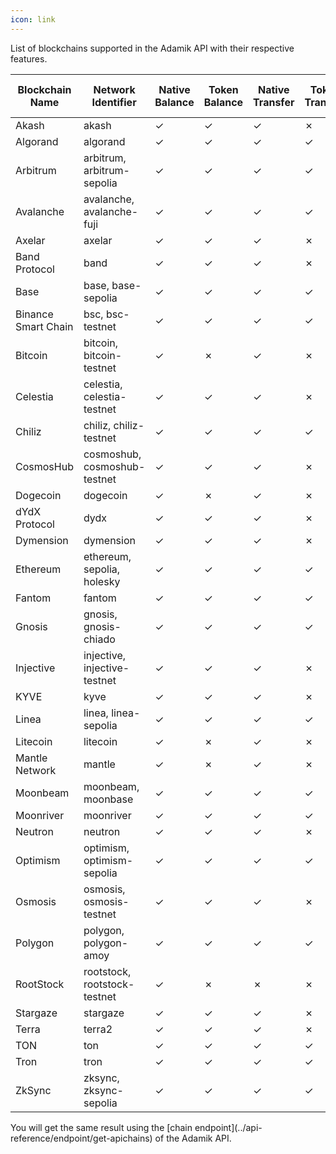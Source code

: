 ```yaml
---
icon: link
---
```


List of blockchains supported in the Adamik API with their respective features.

<table style={{ borderCollapse: "collapse", border: "none" }}>
  <thead>
    <tr>
      <th style={{ textAlign: "center", border: "none"}}>Blockchain Name</th>
      <th style={{ textAlign: "center", border: "none"}}>Network Identifier</th>
      <th style={{ textAlign: "center", border: "none"}}>Native Balance</th>
      <th style={{ textAlign: "center", border: "none"}}>Token Balance</th>
      <th style={{ textAlign: "center", border: "none"}}>Native Transfer</th>
      <th style={{ textAlign: "center", border: "none"}}>Token Transfer</th>
      <th style={{ textAlign: "center", border: "none"}}>Staking and Rewards</th>
    </tr>
  </thead>
  <tbody>
    <tr>
      <td style={{ textAlign: "center", border: "none"}}>Akash</td>
      <td style={{ textAlign: "center", border: "none", whiteSpace: "nowrap"}}>akash</td>
      <td style={{ textAlign: "center", border: "none"}} class="checkmark">
        ✓
      </td>
      <td style={{ textAlign: "center", border: "none"}} class="checkmark">
        ✓
      </td>
      <td style={{ textAlign: "center", border: "none"}} class="checkmark">
        ✓
      </td>
      <td style={{ textAlign: "center", border: "none"}} class="cross">
        ✗
      </td>
      <td style={{ textAlign: "center", border: "none"}} class="checkmark">
        ✓
      </td>
    </tr>
    <tr>
      <td style={{ textAlign: "center", border: "none"}}>Algorand</td>
      <td style={{ textAlign: "center", border: "none", whiteSpace: "nowrap"}}>algorand</td>
      <td style={{ textAlign: "center", border: "none"}} class="checkmark">
        ✓
      </td>
      <td style={{ textAlign: "center", border: "none"}} class="checkmark">
        ✓
      </td>
      <td style={{ textAlign: "center", border: "none"}} class="checkmark">
        ✓
      </td>
      <td style={{ textAlign: "center", border: "none"}} class="checkmark">
        ✓
      </td>
      <td style={{ textAlign: "center", border: "none"}} class="cross">
        ✗
      </td>
    </tr>
    <tr>
      <td style={{ textAlign: "center", border: "none"}}>Arbitrum</td>
      <td style={{ textAlign: "center", border: "none", whiteSpace: "nowrap"}}>arbitrum, arbitrum-sepolia</td>
      <td style={{ textAlign: "center", border: "none"}} class="checkmark">
        ✓
      </td>
      <td style={{ textAlign: "center", border: "none"}} class="checkmark">
        ✓
      </td>
      <td style={{ textAlign: "center", border: "none"}} class="checkmark">
        ✓
      </td>
      <td style={{ textAlign: "center", border: "none"}} class="checkmark">
        ✓
      </td>
      <td style={{ textAlign: "center", border: "none"}} class="cross">
        ✗
      </td>
    </tr>
    <tr>
      <td style={{ textAlign: "center", border: "none"}}>Avalanche</td>
      <td style={{ textAlign: "center", border: "none", whiteSpace: "nowrap"}}>avalanche, avalanche-fuji</td>
      <td style={{ textAlign: "center", border: "none"}} class="checkmark">
        ✓
      </td>
      <td style={{ textAlign: "center", border: "none"}} class="checkmark">
        ✓
      </td>
      <td style={{ textAlign: "center", border: "none"}} class="checkmark">
        ✓
      </td>
      <td style={{ textAlign: "center", border: "none"}} class="checkmark">
        ✓
      </td>
      <td style={{ textAlign: "center", border: "none"}} class="cross">
        ✗
      </td>
    </tr>
    <tr>
      <td style={{ textAlign: "center", border: "none"}}>Axelar</td>
      <td style={{ textAlign: "center", border: "none", whiteSpace: "nowrap"}}>axelar</td>
      <td style={{ textAlign: "center", border: "none"}} class="checkmark">
        ✓
      </td>
      <td style={{ textAlign: "center", border: "none"}} class="checkmark">
        ✓
      </td>
      <td style={{ textAlign: "center", border: "none"}} class="checkmark">
        ✓
      </td>
      <td style={{ textAlign: "center", border: "none"}} class="cross">
        ✗
      </td>
      <td style={{ textAlign: "center", border: "none"}} class="checkmark">
        ✓
      </td>
    </tr>
    <tr>
      <td style={{ textAlign: "center", border: "none"}}>Band Protocol</td>
      <td style={{ textAlign: "center", border: "none", whiteSpace: "nowrap"}}>band</td>
      <td style={{ textAlign: "center", border: "none"}} class="checkmark">
        ✓
      </td>
      <td style={{ textAlign: "center", border: "none"}} class="checkmark">
        ✓
      </td>
      <td style={{ textAlign: "center", border: "none"}} class="checkmark">
        ✓
      </td>
      <td style={{ textAlign: "center", border: "none"}} class="cross">
        ✗
      </td>
      <td style={{ textAlign: "center", border: "none"}} class="checkmark">
        ✓
      </td>
    </tr>
    <tr>
      <td style={{ textAlign: "center", border: "none"}}>Base</td>
      <td style={{ textAlign: "center", border: "none", whiteSpace: "nowrap"}}>base, base-sepolia</td>
      <td style={{ textAlign: "center", border: "none"}} class="checkmark">
        ✓
      </td>
      <td style={{ textAlign: "center", border: "none"}} class="checkmark">
        ✓
      </td>
      <td style={{ textAlign: "center", border: "none"}} class="checkmark">
        ✓
      </td>
      <td style={{ textAlign: "center", border: "none"}} class="checkmark">
        ✓
      </td>
      <td style={{ textAlign: "center", border: "none"}} class="cross">
        ✗
      </td>
    </tr>
    <tr>
      <td style={{ textAlign: "center", border: "none"}}>Binance Smart Chain</td>
      <td style={{ textAlign: "center", border: "none", whiteSpace: "nowrap"}}>bsc, bsc-testnet</td>
      <td style={{ textAlign: "center", border: "none"}} class="checkmark">
        ✓
      </td>
      <td style={{ textAlign: "center", border: "none"}} class="checkmark">
        ✓
      </td>
      <td style={{ textAlign: "center", border: "none"}} class="checkmark">
        ✓
      </td>
      <td style={{ textAlign: "center", border: "none"}} class="checkmark">
        ✓
      </td>
      <td style={{ textAlign: "center", border: "none"}} class="cross">
        ✗
      </td>
    </tr>
    <tr>
      <td style={{ textAlign: "center", border: "none"}}>Bitcoin</td>
      <td style={{ textAlign: "center", border: "none", whiteSpace: "nowrap"}}>bitcoin, bitcoin-testnet</td>
      <td style={{ textAlign: "center", border: "none"}} class="checkmark">
        ✓
      </td>
      <td style={{ textAlign: "center", border: "none"}} class="cross">
        ✗
      </td>
      <td style={{ textAlign: "center", border: "none"}} class="checkmark">
        ✓
      </td>
      <td style={{ textAlign: "center", border: "none"}} class="cross">
        ✗
      </td>
      <td style={{ textAlign: "center", border: "none"}} class="cross">
        ✗
      </td>
    </tr>
    <tr>
      <td style={{ textAlign: "center", border: "none"}}>Celestia</td>
      <td style={{ textAlign: "center", border: "none", whiteSpace: "nowrap"}}>celestia, celestia-testnet</td>
      <td style={{ textAlign: "center", border: "none"}} class="checkmark">
        ✓
      </td>
      <td style={{ textAlign: "center", border: "none"}} class="checkmark">
        ✓
      </td>
      <td style={{ textAlign: "center", border: "none"}} class="checkmark">
        ✓
      </td>
      <td style={{ textAlign: "center", border: "none"}} class="cross">
        ✗
      </td>
      <td style={{ textAlign: "center", border: "none"}} class="checkmark">
        ✓
      </td>
    </tr>
    <tr>
      <td style={{ textAlign: "center", border: "none"}}>Chiliz</td>
      <td style={{ textAlign: "center", border: "none", whiteSpace: "nowrap"}}>chiliz, chiliz-testnet</td>
      <td style={{ textAlign: "center", border: "none"}} class="checkmark">
        ✓
      </td>
      <td style={{ textAlign: "center", border: "none"}} class="checkmark">
        ✓
      </td>
      <td style={{ textAlign: "center", border: "none"}} class="checkmark">
        ✓
      </td>
      <td style={{ textAlign: "center", border: "none"}} class="checkmark">
        ✓
      </td>
      <td style={{ textAlign: "center", border: "none"}} class="cross">
        ✗
      </td>
    </tr>
    <tr>
      <td style={{ textAlign: "center", border: "none"}}>CosmosHub</td>
      <td style={{ textAlign: "center", border: "none", whiteSpace: "nowrap"}}>cosmoshub, cosmoshub-testnet</td>
      <td style={{ textAlign: "center", border: "none"}} class="checkmark">
        ✓
      </td>
      <td style={{ textAlign: "center", border: "none"}} class="checkmark">
        ✓
      </td>
      <td style={{ textAlign: "center", border: "none"}} class="checkmark">
        ✓
      </td>
      <td style={{ textAlign: "center", border: "none"}} class="cross">
        ✗
      </td>
      <td style={{ textAlign: "center", border: "none"}} class="checkmark">
        ✓
      </td>
    </tr>
    <tr>
      <td style={{ textAlign: "center", border: "none"}}>Dogecoin</td>
      <td style={{ textAlign: "center", border: "none", whiteSpace: "nowrap"}}>dogecoin</td>
      <td style={{ textAlign: "center", border: "none"}} class="checkmark">
        ✓
      </td>
      <td style={{ textAlign: "center", border: "none"}} class="cross">
        ✗
      </td>
      <td style={{ textAlign: "center", border: "none"}} class="checkmark">
        ✓
      </td>
      <td style={{ textAlign: "center", border: "none"}} class="cross">
        ✗
      </td>
      <td style={{ textAlign: "center", border: "none"}} class="cross">
        ✗
      </td>
    </tr>
    <tr>
      <td style={{ textAlign: "center", border: "none"}}>dYdX Protocol</td>
      <td style={{ textAlign: "center", border: "none", whiteSpace: "nowrap"}}>dydx</td>
      <td style={{ textAlign: "center", border: "none"}} class="checkmark">
        ✓
      </td>
      <td style={{ textAlign: "center", border: "none"}} class="checkmark">
        ✓
      </td>
      <td style={{ textAlign: "center", border: "none"}} class="checkmark">
        ✓
      </td>
      <td style={{ textAlign: "center", border: "none"}} class="cross">
        ✗
      </td>
      <td style={{ textAlign: "center", border: "none"}} class="checkmark">
        ✓
      </td>
    </tr>
    <tr>
      <td style={{ textAlign: "center", border: "none"}}>Dymension</td>
      <td style={{ textAlign: "center", border: "none", whiteSpace: "nowrap"}}>dymension</td>
      <td style={{ textAlign: "center", border: "none"}} class="checkmark">
        ✓
      </td>
      <td style={{ textAlign: "center", border: "none"}} class="checkmark">
        ✓
      </td>
      <td style={{ textAlign: "center", border: "none"}} class="checkmark">
        ✓
      </td>
      <td style={{ textAlign: "center", border: "none"}} class="cross">
        ✗
      </td>
      <td style={{ textAlign: "center", border: "none"}} class="checkmark">
        ✓
      </td>
    </tr>
    <tr>
      <td style={{ textAlign: "center", border: "none"}}>Ethereum</td>
      <td style={{ textAlign: "center", border: "none", whiteSpace: "nowrap"}}>ethereum, sepolia, holesky</td>
      <td style={{ textAlign: "center", border: "none"}} class="checkmark">
        ✓
      </td>
      <td style={{ textAlign: "center", border: "none"}} class="checkmark">
        ✓
      </td>
      <td style={{ textAlign: "center", border: "none"}} class="checkmark">
        ✓
      </td>
      <td style={{ textAlign: "center", border: "none"}} class="checkmark">
        ✓
      </td>
      <td style={{ textAlign: "center", border: "none"}} class="cross">
        ✗
      </td>
    </tr>
    <tr>
      <td style={{ textAlign: "center", border: "none"}}>Fantom</td>
      <td style={{ textAlign: "center", border: "none", whiteSpace: "nowrap"}}>fantom</td>
      <td style={{ textAlign: "center", border: "none"}} class="checkmark">
        ✓
      </td>
      <td style={{ textAlign: "center", border: "none"}} class="checkmark">
        ✓
      </td>
      <td style={{ textAlign: "center", border: "none"}} class="checkmark">
        ✓
      </td>
      <td style={{ textAlign: "center", border: "none"}} class="checkmark">
        ✓
      </td>
      <td style={{ textAlign: "center", border: "none"}} class="cross">
        ✗
      </td>
    </tr>
    <tr>
      <td style={{ textAlign: "center", border: "none"}}>Gnosis</td>
      <td style={{ textAlign: "center", border: "none", whiteSpace: "nowrap"}}>gnosis, gnosis-chiado</td>
      <td style={{ textAlign: "center", border: "none"}} class="checkmark">
        ✓
      </td>
      <td style={{ textAlign: "center", border: "none"}} class="checkmark">
        ✓
      </td>
      <td style={{ textAlign: "center", border: "none"}} class="checkmark">
        ✓
      </td>
      <td style={{ textAlign: "center", border: "none"}} class="checkmark">
        ✓
      </td>
      <td style={{ textAlign: "center", border: "none"}} class="cross">
        ✗
      </td>
    </tr>
    <tr>
      <td style={{ textAlign: "center", border: "none"}}>Injective</td>
      <td style={{ textAlign: "center", border: "none", whiteSpace: "nowrap"}}>injective, injective-testnet</td>
      <td style={{ textAlign: "center", border: "none"}} class="checkmark">
        ✓
      </td>
      <td style={{ textAlign: "center", border: "none"}} class="checkmark">
        ✓
      </td>
      <td style={{ textAlign: "center", border: "none"}} class="checkmark">
        ✓
      </td>
      <td style={{ textAlign: "center", border: "none"}} class="cross">
        ✗
      </td>
      <td style={{ textAlign: "center", border: "none"}} class="checkmark">
        ✓
      </td>
    </tr>
    <tr>
      <td style={{ textAlign: "center", border: "none"}}>KYVE</td>
      <td style={{ textAlign: "center", border: "none", whiteSpace: "nowrap"}}>kyve</td>
      <td style={{ textAlign: "center", border: "none"}} class="checkmark">
        ✓
      </td>
      <td style={{ textAlign: "center", border: "none"}} class="checkmark">
        ✓
      </td>
      <td style={{ textAlign: "center", border: "none"}} class="checkmark">
        ✓
      </td>
      <td style={{ textAlign: "center", border: "none"}} class="cross">
        ✗
      </td>
      <td style={{ textAlign: "center", border: "none"}} class="checkmark">
        ✓
      </td>
    </tr>
    <tr>
      <td style={{ textAlign: "center", border: "none"}}>Linea</td>
      <td style={{ textAlign: "center", border: "none", whiteSpace: "nowrap"}}>linea, linea-sepolia</td>
      <td style={{ textAlign: "center", border: "none"}} class="checkmark">
        ✓
      </td>
      <td style={{ textAlign: "center", border: "none"}} class="checkmark">
        ✓
      </td>
      <td style={{ textAlign: "center", border: "none"}} class="checkmark">
        ✓
      </td>
      <td style={{ textAlign: "center", border: "none"}} class="checkmark">
        ✓
      </td>
      <td style={{ textAlign: "center", border: "none"}} class="cross">
        ✗
      </td>
    </tr>
    <tr>
      <td style={{ textAlign: "center", border: "none"}}>Litecoin</td>
      <td style={{ textAlign: "center", border: "none", whiteSpace: "nowrap"}}>litecoin</td>
      <td style={{ textAlign: "center", border: "none"}} class="checkmark">
        ✓
      </td>
      <td style={{ textAlign: "center", border: "none"}} class="cross">
        ✗
      </td>
      <td style={{ textAlign: "center", border: "none"}} class="checkmark">
        ✓
      </td>
      <td style={{ textAlign: "center", border: "none"}} class="cross">
        ✗
      </td>
      <td style={{ textAlign: "center", border: "none"}} class="cross">
        ✗
      </td>
    </tr>
    <tr>
      <td style={{ textAlign: "center", border: "none"}}>Mantle Network</td>
      <td style={{ textAlign: "center", border: "none", whiteSpace: "nowrap"}}>mantle</td>
      <td style={{ textAlign: "center", border: "none"}} class="checkmark">
        ✓
      </td>
      <td style={{ textAlign: "center", border: "none"}} class="cross">
        ✗
      </td>
      <td style={{ textAlign: "center", border: "none"}} class="checkmark">
        ✓
      </td>
      <td style={{ textAlign: "center", border: "none"}} class="cross">
        ✗
      </td>
      <td style={{ textAlign: "center", border: "none"}} class="cross">
        ✗
      </td>
    </tr>
    <tr>
      <td style={{ textAlign: "center", border: "none"}}>Moonbeam</td>
      <td style={{ textAlign: "center", border: "none", whiteSpace: "nowrap"}}>moonbeam, moonbase</td>
      <td style={{ textAlign: "center", border: "none"}} class="checkmark">
        ✓
      </td>
      <td style={{ textAlign: "center", border: "none"}} class="checkmark">
        ✓
      </td>
      <td style={{ textAlign: "center", border: "none"}} class="checkmark">
        ✓
      </td>
      <td style={{ textAlign: "center", border: "none"}} class="checkmark">
        ✓
      </td>
      <td style={{ textAlign: "center", border: "none"}} class="cross">
        ✗
      </td>
    </tr>
    <tr>
      <td style={{ textAlign: "center", border: "none"}}>Moonriver</td>
      <td style={{ textAlign: "center", border: "none", whiteSpace: "nowrap"}}>moonriver</td>
      <td style={{ textAlign: "center", border: "none"}} class="checkmark">
        ✓
      </td>
      <td style={{ textAlign: "center", border: "none"}} class="checkmark">
        ✓
      </td>
      <td style={{ textAlign: "center", border: "none"}} class="checkmark">
        ✓
      </td>
      <td style={{ textAlign: "center", border: "none"}} class="checkmark">
        ✓
      </td>
      <td style={{ textAlign: "center", border: "none"}} class="cross">
        ✗
      </td>
    </tr>
    <tr>
      <td style={{ textAlign: "center", border: "none"}}>Neutron</td>
      <td style={{ textAlign: "center", border: "none", whiteSpace: "nowrap"}}>neutron</td>
      <td style={{ textAlign: "center", border: "none"}} class="checkmark">
        ✓
      </td>
      <td style={{ textAlign: "center", border: "none"}} class="checkmark">
        ✓
      </td>
      <td style={{ textAlign: "center", border: "none"}} class="checkmark">
        ✓
      </td>
      <td style={{ textAlign: "center", border: "none"}} class="cross">
        ✗
      </td>
      <td style={{ textAlign: "center", border: "none"}} class="checkmark">
        ✓
      </td>
    </tr>
    <tr>
      <td style={{ textAlign: "center", border: "none"}}>Optimism</td>
      <td style={{ textAlign: "center", border: "none", whiteSpace: "nowrap"}}>optimism, optimism-sepolia</td>
      <td style={{ textAlign: "center", border: "none"}} class="checkmark">
        ✓
      </td>
      <td style={{ textAlign: "center", border: "none"}} class="checkmark">
        ✓
      </td>
      <td style={{ textAlign: "center", border: "none"}} class="checkmark">
        ✓
      </td>
      <td style={{ textAlign: "center", border: "none"}} class="checkmark">
        ✓
      </td>
      <td style={{ textAlign: "center", border: "none"}} class="cross">
        ✗
      </td>
    </tr>
    <tr>
      <td style={{ textAlign: "center", border: "none"}}>Osmosis</td>
      <td style={{ textAlign: "center", border: "none", whiteSpace: "nowrap"}}>osmosis, osmosis-testnet</td>
      <td style={{ textAlign: "center", border: "none"}} class="checkmark">
        ✓
      </td>
      <td style={{ textAlign: "center", border: "none"}} class="checkmark">
        ✓
      </td>
      <td style={{ textAlign: "center", border: "none"}} class="checkmark">
        ✓
      </td>
      <td style={{ textAlign: "center", border: "none"}} class="cross">
        ✗
      </td>
      <td style={{ textAlign: "center", border: "none"}} class="checkmark">
        ✓
      </td>
    </tr>
    <tr>
      <td style={{ textAlign: "center", border: "none"}}>Polygon</td>
      <td style={{ textAlign: "center", border: "none", whiteSpace: "nowrap"}}>polygon, polygon-amoy</td>
      <td style={{ textAlign: "center", border: "none"}} class="checkmark">
        ✓
      </td>
      <td style={{ textAlign: "center", border: "none"}} class="checkmark">
        ✓
      </td>
      <td style={{ textAlign: "center", border: "none"}} class="checkmark">
        ✓
      </td>
      <td style={{ textAlign: "center", border: "none"}} class="checkmark">
        ✓
      </td>
      <td style={{ textAlign: "center", border: "none"}} class="cross">
        ✗
      </td>
    </tr>
    <tr>
      <td style={{ textAlign: "center", border: "none"}}>RootStock</td>
      <td style={{ textAlign: "center", border: "none", whiteSpace: "nowrap"}}>rootstock, rootstock-testnet</td>
      <td style={{ textAlign: "center", border: "none"}} class="checkmark">
        ✓
      </td>
      <td style={{ textAlign: "center", border: "none"}} class="cross">
        ✗
      </td>
      <td style={{ textAlign: "center", border: "none"}} class="cross">
        ✗
      </td>
      <td style={{ textAlign: "center", border: "none"}} class="cross">
        ✗
      </td>
      <td style={{ textAlign: "center", border: "none"}} class="cross">
        ✗
      </td>
    </tr>
    <tr>
      <td style={{ textAlign: "center", border: "none"}}>Stargaze</td>
      <td style={{ textAlign: "center", border: "none", whiteSpace: "nowrap"}}>stargaze</td>
      <td style={{ textAlign: "center", border: "none"}} class="checkmark">
        ✓
      </td>
      <td style={{ textAlign: "center", border: "none"}} class="checkmark">
        ✓
      </td>
      <td style={{ textAlign: "center", border: "none"}} class="checkmark">
        ✓
      </td>
      <td style={{ textAlign: "center", border: "none"}} class="cross">
        ✗
      </td>
      <td style={{ textAlign: "center", border: "none"}} class="checkmark">
        ✓
      </td>
    </tr>
    <tr>
      <td style={{ textAlign: "center", border: "none"}}>Terra</td>
      <td style={{ textAlign: "center", border: "none", whiteSpace: "nowrap"}}>terra2</td>
      <td style={{ textAlign: "center", border: "none"}} class="checkmark">
        ✓
      </td>
      <td style={{ textAlign: "center", border: "none"}} class="checkmark">
        ✓
      </td>
      <td style={{ textAlign: "center", border: "none"}} class="checkmark">
        ✓
      </td>
      <td style={{ textAlign: "center", border: "none"}} class="cross">
        ✗
      </td>
      <td style={{ textAlign: "center", border: "none"}} class="checkmark">
        ✓
      </td>
    </tr>
    <tr>
      <td style={{ textAlign: "center", border: "none"}}>TON</td>
      <td style={{ textAlign: "center", border: "none", whiteSpace: "nowrap"}}>ton</td>
      <td style={{ textAlign: "center", border: "none"}} class="checkmark">
        ✓
      </td>
      <td style={{ textAlign: "center", border: "none"}} class="checkmark">
        ✓
      </td>
      <td style={{ textAlign: "center", border: "none"}} class="checkmark">
        ✓
      </td>
      <td style={{ textAlign: "center", border: "none"}} class="checkmark">
        ✓
      </td>
      <td style={{ textAlign: "center", border: "none"}} class="cross">
        ✗
      </td>
    </tr>
    <tr>
      <td style={{ textAlign: "center", border: "none"}}>Tron</td>
      <td style={{ textAlign: "center", border: "none", whiteSpace: "nowrap"}}>tron</td>
      <td style={{ textAlign: "center", border: "none"}} class="checkmark">
        ✓
      </td>
      <td style={{ textAlign: "center", border: "none"}} class="checkmark">
        ✓
      </td>
      <td style={{ textAlign: "center", border: "none"}} class="checkmark">
        ✓
      </td>
      <td style={{ textAlign: "center", border: "none"}} class="checkmark">
        ✓
      </td>
      <td style={{ textAlign: "center", border: "none"}} class="cross">
        ✗
      </td>
    </tr>
    <tr>
      <td style={{ textAlign: "center", border: "none"}}>ZkSync</td>
      <td style={{ textAlign: "center", border: "none", whiteSpace: "nowrap"}}>zksync, zksync-sepolia</td>
      <td style={{ textAlign: "center", border: "none"}} class="checkmark">
        ✓
      </td>
      <td style={{ textAlign: "center", border: "none"}} class="checkmark">
        ✓
      </td>
      <td style={{ textAlign: "center", border: "none"}} class="checkmark">
        ✓
      </td>
      <td style={{ textAlign: "center", border: "none"}} class="checkmark">
        ✓
      </td>
      <td style={{ textAlign: "center", border: "none"}} class="cross">
        ✗
      </td>
    </tr>
  </tbody>
</table>

<Info>
  You will get the same result using the [chain endpoint](../api-reference/endpoint/get-apichains) of the Adamik API.
</Info>